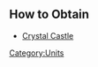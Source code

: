 {{Unit
| name = Patricius
| image = N/A
| type = Arcane, Champion
| hp = 700
| dps = 38
| trait = Provides 3 mana with each attack.
}}

== How to Obtain ==
* [[Crystal Castle]]
[[Category:Units]]
